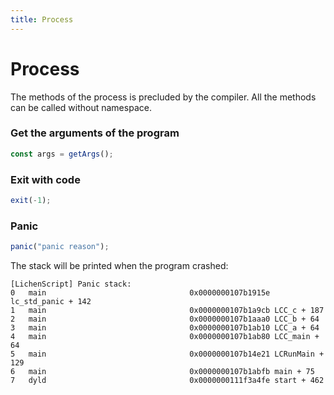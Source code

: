 ```yaml
---
title: Process
---
```


# Process

The methods of the process is precluded by the compiler.
All the methods can be called without namespace.

### Get the arguments of the program

```js
const args = getArgs();
```

### Exit with code

```js
exit(-1);
```

### Panic

```js
panic("panic reason");
```

The stack will be printed when the program crashed:

```
[LichenScript] Panic stack:
0   main                                0x0000000107b1915e lc_std_panic + 142
1   main                                0x0000000107b1a9cb LCC_c + 187
2   main                                0x0000000107b1aaa0 LCC_b + 64
3   main                                0x0000000107b1ab10 LCC_a + 64
4   main                                0x0000000107b1ab80 LCC_main + 64
5   main                                0x0000000107b14e21 LCRunMain + 129
6   main                                0x0000000107b1abfb main + 75
7   dyld                                0x0000000111f3a4fe start + 462
```
